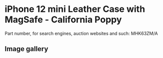 
# iPhone 12 mini Leather Case with MagSafe - California Poppy

Part number, for search engines, auction websites and such: MHK63ZM/A

## Image gallery

<div style={{ width: "768px" }}>
  <GalleryComponent
    images={[
      {
        original: "/everysource/MHK63.png",
        thumbnail: "/everypreview/MHK63.png",
      },
      {
        original: "/everysource/MHK63_AV1.png",
        thumbnail: "/everypreview/MHK63_AV1.png",
      },
      {
        original: "/everysource/MHK63_AV2.png",
        thumbnail: "/everypreview/MHK63_AV2.png",
      },
      {
        original: "/everysource/MHK63_AV3.png",
        thumbnail: "/everypreview/MHK63_AV3.png",
      },
      {
        original: "/everysource/MHK63_AV4.png",
        thumbnail: "/everypreview/MHK63_AV4.png",
      },
      {
        original: "/everysource/MHK63_AV5.png",
        thumbnail: "/everypreview/MHK63_AV5.png",
      },
      {
        original: "/everysource/MHK63_AV6.png",
        thumbnail: "/everypreview/MHK63_AV6.png",
      }
    ]}
  />
</div>